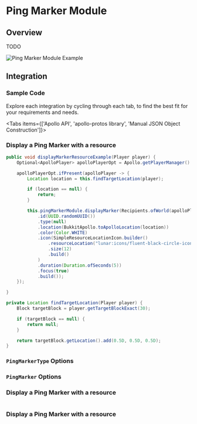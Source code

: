
# Ping Marker Module

## Overview

TODO

![Ping Marker Module Example](https://i.imgur.com)

## Integration

### Sample Code
Explore each integration by cycling through each tab, to find the best fit for your requirements and needs.

<Tabs items={['Apollo API', 'apollo-protos library', 'Manual JSON Object Construction']}>

<Tab>

### Display a Ping Marker with a resource

```java
public void displayMarkerResourceExample(Player player) {
    Optional<ApolloPlayer> apolloPlayerOpt = Apollo.getPlayerManager().getPlayer(player.getUniqueId());

    apolloPlayerOpt.ifPresent(apolloPlayer -> {
        Location location = this.findTargetLocation(player);

        if (location == null) {
            return;
        }

        this.pingMarkerModule.displayMarker(Recipients.ofWorld(apolloPlayer), PingMarker.builder()
            .id(UUID.randomUUID())
            .type(null)
            .location(BukkitApollo.toApolloLocation(location))
            .color(Color.WHITE)
            .icon(SimpleResourceLocationIcon.builder()
                .resourceLocation("lunar:icons/fluent-black-circle-icon.svg")
                .size(12)
                .build()
            )
            .duration(Duration.ofSeconds(5))
            .focus(true)
            .build());
    });

}

private Location findTargetLocation(Player player) {
    Block targetBlock = player.getTargetBlockExact(30);

    if (targetBlock == null) {
        return null;
    }

    return targetBlock.getLocation().add(0.5D, 0.5D, 0.5D);
}
```

### `PingMarkerType` Options

### `PingMarker` Options

</Tab>

<Tab>

### Display a Ping Marker with a resource

```java

```

</Tab>

<Tab>

### Display a Ping Marker with a resource

```java

```

</Tab>

</Tabs>
